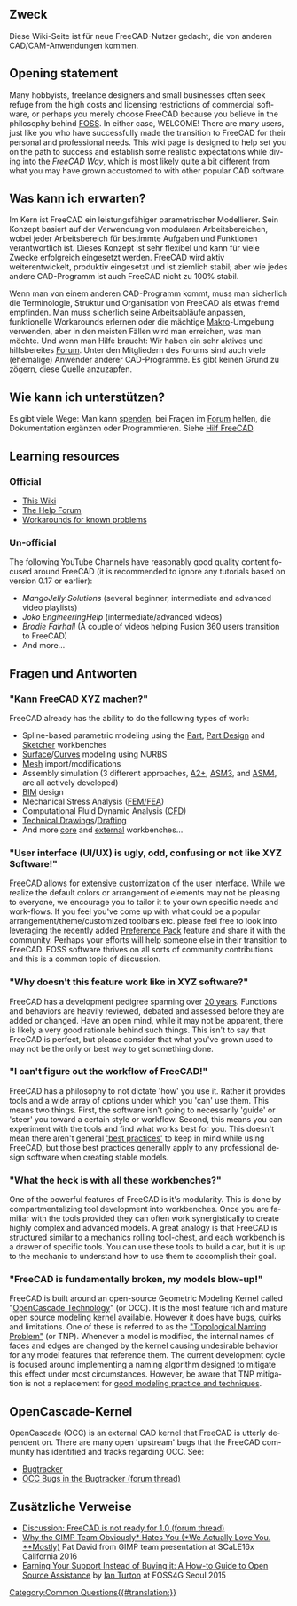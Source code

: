 <languages/>

<div lang="en" dir="ltr" class="mw-content-ltr">
{{VeryImportantMessage|While we welcome and encourage community growth and participation, demands, emotional rants and wild claims are generally poorly received as our community is made up of many experienced and passionate supporters of FreeCAD who have heard similar statements many times over. If you find a feature lacking, or something which is annoying for you, we highly encourage you to consider getting engaged with the code itself. FreeCAD is largely developed by a relatively small group of talented people who all have day jobs, families and other interests beyond just programming on-demand. If you have the skills (Python/C++) and motivation to participate, your contributions can help make FreeCAD even better than it is today. You can find tracked bugs/feature requests [https://github.com/FreeCAD/FreeCAD/issues here].}}
</div>

{{TOCright}}

<span id="Purpose"></span>
== Zweck ==

Diese Wiki-Seite ist für neue FreeCAD-Nutzer gedacht, die von anderen CAD/CAM-Anwendungen kommen.

<div lang="en" dir="ltr" class="mw-content-ltr">
== Opening statement ==
</div>

<div lang="en" dir="ltr" class="mw-content-ltr">
Many hobbyists, freelance designers and small businesses often seek refuge from the high costs and licensing restrictions of commercial software, or perhaps you merely choose FreeCAD because you believe in the philosophy behind [https://en.wikipedia.org/wiki/FOSS FOSS]. In either case, WELCOME! There are many users, just like you who have successfully made the transition to FreeCAD for their personal and professional needs. This wiki page is designed to help set you on the path to success and establish some realistic expectations while diving into the ''FreeCAD Way'', which is most likely quite a bit different from what you may have grown accustomed to with other popular CAD software.
</div>

<span id="What_can_I_expect?"></span>
== Was kann ich erwarten? ==

Im Kern ist FreeCAD ein leistungsfähiger parametrischer Modellierer. Sein Konzept basiert auf der Verwendung von modularen Arbeitsbereichen, wobei jeder Arbeitsbereich für bestimmte Aufgaben und Funktionen verantwortlich ist. Dieses Konzept ist sehr flexibel und kann für viele Zwecke erfolgreich eingesetzt werden. FreeCAD wird aktiv weiterentwickelt, produktiv eingesetzt und ist ziemlich stabil; aber wie jedes andere CAD-Programm ist auch FreeCAD nicht zu 100% stabil.

Wenn man von einem anderen CAD-Programm kommt, muss man sicherlich die Terminologie, Struktur und Organisation von FreeCAD als etwas fremd empfinden. Man muss sicherlich seine Arbeitsabläufe anpassen, funktionelle Workarounds erlernen oder die mächtige [[Macros/de|Makro]]-Umgebung verwenden, aber in den meisten Fällen wird man erreichen, was man möchte. Und wenn man Hilfe braucht: Wir haben ein sehr aktives und hilfsbereites [https://forum.freecad.org/index.php Forum]. Unter den Mitgliedern des Forums sind auch viele (ehemalige) Anwender anderer CAD-Programme. Es gibt keinen Grund zu zögern, diese Quelle anzuzapfen.

<span id="How_can_I_contribute?"></span>
== Wie kann ich unterstützen? ==

Es  gibt viele Wege: Man kann [[Donate/de|spenden]], bei Fragen im [https://forum.freecad.org/index.php Forum] helfen, die Dokumentation ergänzen oder Programmieren. Siehe [[Help_FreeCAD/de|Hilf FreeCAD]].

<div lang="en" dir="ltr" class="mw-content-ltr">
== Learning resources ==
</div>

<div lang="en" dir="ltr" class="mw-content-ltr">
=== Official ===
</div>

<div lang="en" dir="ltr" class="mw-content-ltr">
* [[Main_Page|This Wiki]]
* [https://forum.freecad.org/viewforum.php?f=3 The Help Forum]
* [[Workarounds|Workarounds for known problems]]
</div>

<div lang="en" dir="ltr" class="mw-content-ltr">
=== Un-official ===
</div>

<div lang="en" dir="ltr" class="mw-content-ltr">
The following YouTube Channels have reasonably good quality content focused around FreeCAD (it is recommended to ignore any tutorials based on version 0.17 or earlier):
* ''MangoJelly Solutions'' (several beginner, intermediate and advanced video playlists)
* ''Joko EngineeringHelp'' (intermediate/advanced videos)
* ''Brodie Fairhall'' (A couple of videos helping Fusion 360 users transition to FreeCAD)
* And more...
</div>

<span id="Questions_and_answers"></span>
==Fragen und Antworten==

<span id="&quot;Can_FreeCAD_do_XYZ?&quot;"></span>
==="Kann FreeCAD XYZ machen?"===

<div lang="en" dir="ltr" class="mw-content-ltr">
FreeCAD already has the ability to do the following types of work:
* Spline-based parametric modeling using the [[Part_Workbench|Part]], [[PartDesign_Workbench|Part Design]] and [[Sketcher_Workbench|Sketcher]] workbenches
* [[Surface_Workbench|Surface]]/[[Curves_Workbench|Curves]] modeling using NURBS
* [[Mesh_Workbench|Mesh]] import/modifications
* Assembly simulation (3 different approaches, [[A2plus_Workbench|A2+]],  [[Assembly3_Workbench|ASM3]], and [[Assembly4_Workbench|ASM4]], are all actively developed)
* [[BIM_Workbench|BIM]] design
* Mechanical Stress Analysis ([[FEM_Workbench|FEM/FEA]])
* Computational Fluid Dynamic Analysis ([[Cfd_Workbench|CFD]])
* [[TechDraw_Workbench|Technical Drawings]]/[[Draft_Workbench|Drafting]]
* And more [[Workbenches|core]] and [[External_workbenches|external]] workbenches...
</div>

<div lang="en" dir="ltr" class="mw-content-ltr">
=== "User interface (UI/UX) is ugly, odd, confusing or not like XYZ Software!" ===
</div>

<div lang="en" dir="ltr" class="mw-content-ltr">
FreeCAD allows for [[Interface_Customization|extensive customization]] of the user interface. While we realize the default colors or arrangement of elements may not be pleasing to everyone, we encourage you to tailor it to your own specific needs and work-flows. If you feel you've come up with what could be a popular arrangement/theme/customized toolbars etc. please feel free to look into leveraging the recently added [[Preference_Packs|Preference Pack]] feature and share it with the community. Perhaps your efforts will help someone else in their transition to FreeCAD. FOSS software thrives on all sorts of community contributions and this is a common topic of discussion.
</div>

<div lang="en" dir="ltr" class="mw-content-ltr">
=== "Why doesn't this feature work like in XYZ software?" ===
</div>

<div lang="en" dir="ltr" class="mw-content-ltr">
FreeCAD has a development pedigree spanning over [[History|20 years]]. Functions and behaviors are heavily reviewed, debated and assessed before they are added or changed. Have an open mind, while it may not be apparent, there is likely a very good rationale behind such things. This isn't to say that FreeCAD is perfect, but please consider that what you've grown used to may not be the only or best way to get something done.
</div>

<div lang="en" dir="ltr" class="mw-content-ltr">
=== "I can't figure out the workflow of FreeCAD!" ===
</div>

<div lang="en" dir="ltr" class="mw-content-ltr">
FreeCAD has a philosophy to not dictate 'how' you use it. Rather it provides tools and a wide array of options under which you 'can' use them. This means two things. First, the software isn't going to necessarily 'guide' or 'steer' you toward a certain style or workflow. Second, this means you can experiment with the tools and find what works best for you. This doesn't mean there aren't general [[Feature_editing|'best practices']] to keep in mind while using FreeCAD, but those best practices generally apply to any professional design software when creating stable models.
</div>

<div lang="en" dir="ltr" class="mw-content-ltr">
=== "What the heck is with all these workbenches?" ===
</div>

<div lang="en" dir="ltr" class="mw-content-ltr">
One of the powerful features of FreeCAD is it's modularity. This is done by compartmentalizing tool development into workbenches. Once you are familiar with the tools provided they can often work synergistically to create highly complex and advanced models. A great analogy is that FreeCAD is structured similar to a mechanics rolling tool-chest, and each workbench is a drawer of specific tools. You can use these tools to build a car, but it is up to the mechanic to understand how to use them to accomplish their goal.
</div>

<div lang="en" dir="ltr" class="mw-content-ltr">
=== "FreeCAD is fundamentally broken, my models blow-up!" ===
</div>

<div lang="en" dir="ltr" class="mw-content-ltr">
FreeCAD is built around an open-source Geometric Modeling Kernel called "[[OpenCASCADE|OpenCascade Technology]]" (or OCC). It is the most feature rich and mature open source modeling kernel available. However it does have bugs, quirks and limitations. One of these is referred to as the [[Topological_naming_problem|"Topological Naming Problem"]] (or TNP). Whenever a model is modified, the internal names of faces and edges are changed by the kernel causing undesirable behavior for any model features that reference them. The current development cycle is focused around implementing a naming algorithm designed to mitigate this effect under most circumstances. However, be aware that TNP mitigation is not a replacement for [[Feature_editing|good modeling practice and techniques]].
</div>

<span id="OpenCascade_kernel"></span>
==OpenCascade-Kernel==

<div lang="en" dir="ltr" class="mw-content-ltr">
OpenCascade (OCC) is an external CAD kernel that FreeCAD is utterly dependent on. There are many open 'upstream' bugs that the FreeCAD community has identified and tracks regarding OCC. See:
* [https://github.com/FreeCAD/FreeCAD/issues?q=is%3Aopen+is%3Aissue+label%3A%223rd+Party%3A+OCC%22 Bugtracker]
* [https://forum.freecad.org/viewtopic.php?t=20264 OCC Bugs in the Bugtracker (forum thread)]
</div>

<span id="Additional_links"></span>
==Zusätzliche Verweise==

* [https://forum.freecad.org/viewtopic.php?f=8&t=43461 Discussion: FreeCAD is not ready for 1.0 (forum thread)]
* [https://www.youtube.com/watch?v=JBmdbipkbrk Why the GIMP Team Obviously* Hates You (*We Actually Love You. **Mostly)] Pat David from GIMP team presentation at SCaLE16x California 2016
* [https://vimeo.com/144089061 Earning Your Support Instead of Buying it: A How-to Guide to Open Source Assistance] by [https://twitter.com/ijturton Ian Turton] at FOSS4G Seoul 2015


[[Category:Common Questions{{#translation:}}]]